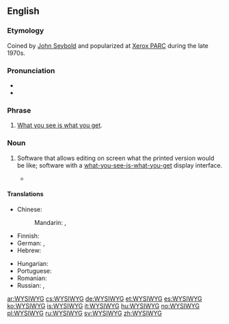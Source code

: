 ==English==
{{wikipedia}}

===Etymology===
Coined by [[w:John_W._Seybold|John Seybold]] and popularized at [[w:Xerox_PARC|Xerox PARC]] during the late 1970s.

===Pronunciation===
* {{IPA|/ˈwɪz.iˌwɪɡ/|/ˈwɪz.ə.wɪɡ/}}
* {{audio|Image-En-us-wysiwyg.ogg|Audio (US)|lang=en}}

===Phrase===
{{en-phrase}}

# {{context|acronym|lang=en}} [[what you see is what you get|What you see is what you get]].

===Noun===
{{en-noun}}

# {{context|computing|lang=en}} Software that allows editing on screen what the printed version would be like; software with a [[what-you-see-is-what-you-get]] display interface.
#* {{quote-book|title=How to Do Everything with HTML & XHTML‎|page=132|author=James H. Pence|year=2003|passage='''WYSIWYG'''s are helpful tools in that they enable you to create pages much more quickly}}

====Translations====
{{trans-top|computer program that allows editing on screen what the printed version would be like}}
* Chinese:
*: Mandarin: {{t+|cmn|所見即所得|sc=Hani}}, {{t|cmn|所见即所得|tr=suǒjiàn jí suǒdé|sc=Hani}}
* Finnish: {{t|fi|WYSIWYG}}
* German: {{t+|de|WYSIWYG}}, {{t|de|[[wirklichkeitsgetreue]] [[Darstellung]] [[auf]] [[dem]] [[Bildschirm]]}}
* Hebrew: {{t|he|מה שאתה רואה זה מה שאתה מקבל}} {{qualifier|informal; there is no formal translation}}
{{trans-mid}}
* Hungarian: {{t+|hu|WYSIWYG}}
* Portuguese: {{t|pt|o que você vê é o que você tem}}
* Romanian: {{t|ro|ceea ce vezi e ceea ce vei obține}}
* Russian: {{t|ru|что видишь, то и получишь|tr=što vídiš, to i polúčiš|sc=Cyrl}}, {{t+|ru|WYSIWYG|sc=Latn}}
{{trans-bottom}}

[[ar:WYSIWYG]]
[[cs:WYSIWYG]]
[[de:WYSIWYG]]
[[et:WYSIWYG]]
[[es:WYSIWYG]]
[[ko:WYSIWYG]]
[[is:WYSIWYG]]
[[it:WYSIWYG]]
[[hu:WYSIWYG]]
[[no:WYSIWYG]]
[[pl:WYSIWYG]]
[[ru:WYSIWYG]]
[[sv:WYSIWYG]]
[[zh:WYSIWYG]]